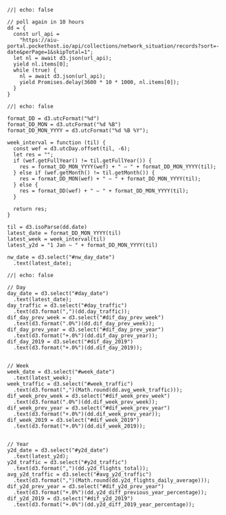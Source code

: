 ```ojs
//| echo: false

// poll again in 10 hours
dd = {
  const url_api =
    "https://aiu-portal.pockethost.io/api/collections/network_situation/records?sort=-date&perPage=1&skipTotal=1";
  let nl = await d3.json(url_api);
  yield nl.items[0];
  while (true) {
    nl = await d3.json(url_api);
    yield Promises.delay(3600 * 10 * 1000, nl.items[0]);
  }
}
```

```ojs
//| echo: false

format_DD = d3.utcFormat("%d")
format_DD_MON = d3.utcFormat("%d %B")
format_DD_MON_YYYY = d3.utcFormat("%d %B %Y");

week_interval = function (til) {
  const wef = d3.utcDay.offset(til, -6);
  let res = "";
  if (wef.getFullYear() != til.getFullYear()) {
    res = format_DD_MON_YYYY(wef) + " – " + format_DD_MON_YYYY(til);
  } else if (wef.getMonth() != til.getMonth()) {
    res = format_DD_MON(wef) + " – " + format_DD_MON_YYYY(til);
  } else {
    res = format_DD(wef) + " – " + format_DD_MON_YYYY(til);
  }

  return res;
}

til = d3.isoParse(dd.date)
latest_date = format_DD_MON_YYYY(til)
latest_week = week_interval(til)
latest_y2d = "1 Jan – " + format_DD_MON_YYYY(til)

nw_date = d3.select("#nw_day_date")
  .text(latest_date);
```


```ojs
//| echo: false

// Day
day_date = d3.select("#day_date")
  .text(latest_date);
day_traffic = d3.select("#day_traffic")
  .text(d3.format(",")(dd.day_traffic));
dif_day_prev_week = d3.select("#dif_day_prev_week")
  .text(d3.format(".0%")(dd.dif_day_prev_week));
dif_day_prev_year = d3.select("#dif_day_prev_year")
  .text(d3.format("+.0%")(dd.dif_day_prev_year));
dif_day_2019 = d3.select("#dif_day_2019")
  .text(d3.format("+.0%")(dd.dif_day_2019));


// Week
week_date = d3.select("#week_date")
  .text(latest_week);
week_traffic = d3.select("#week_traffic")
  .text(d3.format(",")(Math.round(dd.avg_week_traffic)));
dif_week_prev_week = d3.select("#dif_week_prev_week")
  .text(d3.format(".0%")(dd.dif_week_prev_week));
dif_week_prev_year = d3.select("#dif_week_prev_year")
  .text(d3.format("+.0%")(dd.dif_week_prev_year));
dif_week_2019 = d3.select("#dif_week_2019")
  .text(d3.format("+.0%")(dd.dif_week_2019));


// Year
y2d_date = d3.select("#y2d_date")
  .text(latest_y2d);
y2d_traffic = d3.select("#y2d_traffic")
  .text(d3.format(",")(dd.y2d_flights_total));
avg_y2d_traffic = d3.select("#avg_y2d_traffic")
  .text(d3.format(",")(Math.round(dd.y2d_flights_daily_average)));
dif_y2d_prev_year = d3.select("#dif_y2d_prev_year")
  .text(d3.format("+.0%")(dd.y2d_diff_previous_year_percentage));
dif_y2d_2019 = d3.select("#dif_y2d_2019")
  .text(d3.format("+.0%")(dd.y2d_diff_2019_year_percentage));

```
